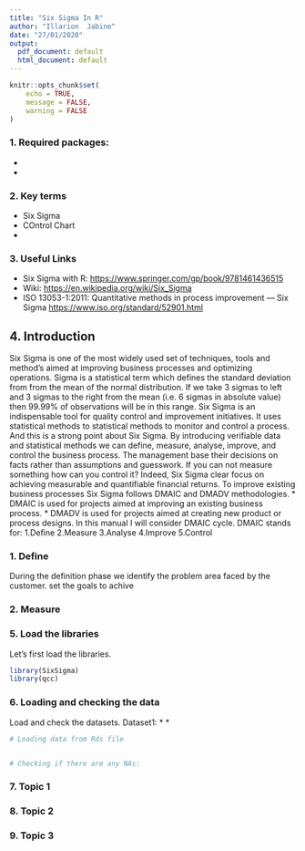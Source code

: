 ---
title: "Six Sigma In R"
author: "Illarion  Jabine"
date: "27/01/2020"
output:
  pdf_document: default
  html_document: default
---

```{r setup, include=FALSE}
knitr::opts_chunk$set(
	echo = TRUE,
	message = FALSE,
	warning = FALSE
)
```


### 1. Required packages:

* [SixSigma]: Six Sigma Tools for Quality Control and Improvement
* [qcc]: Quality Control Charts (Shewhart quality control charts for continuous, attribute and count data.)

### 2. Key terms
 * Six Sigma 
 * COntrol Chart
 * 

### 3. Useful Links
 * Six Sigma with R: <https://www.springer.com/gp/book/9781461436515>
 * Wiki: <https://en.wikipedia.org/wiki/Six_Sigma>
 * ISO 13053-1:2011: Quantitative methods in process improvement — Six Sigma <https://www.iso.org/standard/52901.html>
 
## 4. Introduction
Six Sigma is one of the most widely used set of techniques, tools and method's aimed at 
improving business processes and optimizing operations.
Sigma is a statistical term which defines the standard deviation from from the mean of the normal distribution.
If we take 3 sigmas to left and 3 sigmas to the right from the mean (i.e. 6 sigmas in absolute value) then 99.99% of observations will be in this range.
Six Sigma is an indispensable tool for quality control and improvement initiatives.
It uses statistical methods to statistical methods to monitor and control a process.
And this is a strong point about Six Sigma.
By introducing verifiable data and statistical methods we can define, measure, analyse, improve, and control the business process.
The management base their decisions on facts rather than assumptions and guesswork.
If you can not measure something how can you control it? 
Indeed, Six Sigma clear focus on achieving measurable and quantifiable financial returns.
To improve existing business processes Six Sigma follows DMAIC and DMADV methodologies.
 * DMAIC is used for projects aimed at improving an existing business process.
 * DMADV is used for projects aimed at creating new product or process designs.
In this manual I will consider DMAIC cycle. DMAIC stands for:
 1.Define
 2.Measure
 3.Analyse
 4.Improve
 5.Control

### 1. Define

During the definition phase we identify the problem area faced by the customer.
set the goals to achive

### 2. Measure


### 5. Load the libraries
Let's first load the libraries.
```{r loading packages, message=FALSE, warning=FALSE}
library(SixSigma)
library(qcc)
```

### 6. Loading and checking the data

Load and check the datasets.
Dataset1:
 * 
 * 
 
```{r load the data and pre-process them}
# Loading data from Rds file


# Checking if there are any NAs:


```

### 7. Topic 1


### 8. Topic 2


### 9. Topic 3